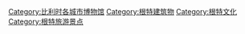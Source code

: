[[Category:比利时各城市博物馆|Category:比利时各城市博物馆]]
[[Category:根特建筑物|Category:根特建筑物]]
[[Category:根特文化|Category:根特文化]]
[[Category:根特旅游景点|Category:根特旅游景点]]